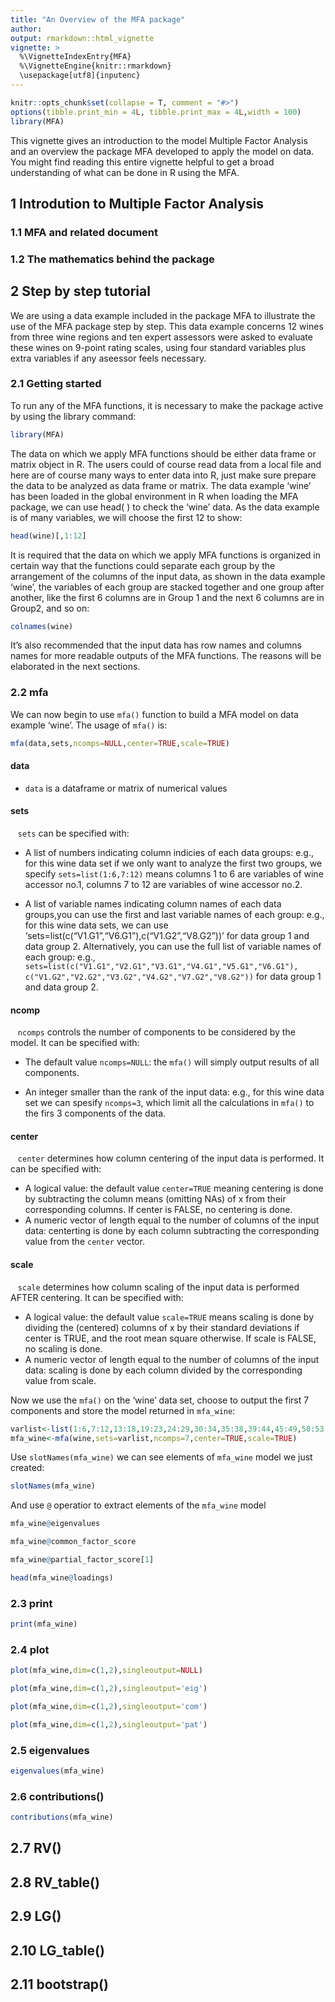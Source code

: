 ```yaml
---
title: "An Overview of the MFA package"
author:
output: rmarkdown::html_vignette
vignette: >
  %\VignetteIndexEntry{MFA}
  %\VignetteEngine{knitr::rmarkdown}
  \usepackage[utf8]{inputenc}
---
```

\fontsize{12}{12}
```r
knitr::opts_chunk$set(collapse = T, comment = "#>")
options(tibble.print_min = 4L, tibble.print_max = 4L,width = 100)
library(MFA)
```
This vignette gives an introduction to the model Multiple Factor Analysis and an overview the package MFA developed to apply the model on data. You might find reading this entire vignette helpful to get a broad understanding of what can be done in R using the MFA. 

## 1 Introdution to Multiple Factor Analysis {#sec:line-type-spec}

### 1.1 MFA and related document
### 1.2 The mathematics behind the package

## 2 Step by step tutorial

We are using a data example included in the package MFA to illustrate the use of the MFA package step by step. This data example concerns 12 wines from three
wine regions and ten expert assessors
were asked to evaluate these wines on 9-point rating
scales, using four standard variables plus extra variables if any aseessor feels necessary.

### 2.1 Getting started
To run any of the MFA functions, it is necessary to make the package active by using the library command:
```r
library(MFA)
```
The data on which we apply MFA functions should be either data frame or matrix object in R. The users could of course read data from a local file and here are of course many ways to enter data into R, just make sure prepare the data to be analyzed as data frame or matrix. The data example 'wine' has been loaded in the global environment in R when loading the MFA package, we can use head( ) to check the 'wine' data. As the data example is of many variables, we will choose the first 12 to show:
```r
head(wine)[,1:12]
```

It is required that the data on which we apply MFA functions is organized in certain way that the functions could separate each group by the arrangement of the columns of the input data, as shown in the data example 'wine', the variables of each group are stacked together and one group after another, like the first 6 columns are in Group 1 and the next 6 columns are in Group2, and so on:
```r
colnames(wine)
```
It's also recommended that the input data has row names and columns names for more readable outputs of the MFA functions. The reasons will be elaborated in the next sections.

### 2.2 mfa

We can now begin to use `mfa()` function to build a MFA model on data example 'wine'. The usage of `mfa()` is:
```r
mfa(data,sets,ncomps=NULL,center=TRUE,scale=TRUE)
```

#### data
* `data` is a dataframe or matrix of numerical values

#### sets
&nbsp;&nbsp;&nbsp;`sets` can be specified with: 

*   A list of numbers indicating column indicies of each data groups: e.g., for this wine data set if we only want to analyze the first two groups, we specify `sets=list(1:6,7:12)` means columns 1 to 6 are variables of wine accessor no.1, columns 7 to 12 are variables of wine accessor no.2.

*   A list of variable names indicating column names of each data groups,you can use the first and last variable names of each group: e.g., for this wine data sets, we can use 'sets=list(c("V1.G1","V6.G1"),c("V1.G2","V8.G2"))' for data group 1 and data group 2. Alternatively, you can use the full list of variable names of each group: e.g., `sets=list(c("V1.G1","V2.G1","V3.G1","V4.G1","V5.G1","V6.G1"),
c("V1.G2","V2.G2","V3.G2","V4.G2","V7.G2","V8.G2"))` for data group 1 and data group 2. 

#### ncomp
&nbsp;&nbsp;&nbsp;`ncomps` controls the number of components to be considered by the model. It can be specified with:

*   The default value `ncomps=NULL`: the `mfa()` will simply output results of all components. 

*   An integer smaller than the rank of the input data: e.g., for this wine data set we can spesify `ncomps=3`, which limit all the calculations in `mfa()` to the firs 3 components of the data.

#### center
&nbsp;&nbsp;&nbsp;`center` determines how column centering of the input data is performed. It can be specified with:

*   A logical value: the default value `center=TRUE` meaning centering is done by subtracting the column means (omitting NAs) of x from their corresponding columns. If center is FALSE, no centering is done.
*   A numeric vector of length equal to the number of columns of the input data: centerting is done by each column subtracting the corresponding value from the `center` vector. 

#### scale
&nbsp;&nbsp;&nbsp;`scale` determines how column scaling of the input data is performed AFTER centering. It can be specified with:

*   A logical value: the default value `scale=TRUE` means scaling is done by dividing the (centered) columns of x by their standard deviations if center is TRUE, and the root mean square otherwise. If scale is FALSE, no scaling is done.
*   A numeric vector of length equal to the number of columns of the input data: scaling is done by each column divided by the corresponding value from scale. 

Now we use the `mfa()` on the 'wine' data set, choose to output the first 7 components and store the model returned in `mfa_wine`:
```r
varlist<-list(1:6,7:12,13:18,19:23,24:29,30:34,35:38,39:44,45:49,50:53)
mfa_wine<-mfa(wine,sets=varlist,ncomps=7,center=TRUE,scale=TRUE)
```
Use `slotNames(mfa_wine)` we can see elements of `mfa_wine` model we just created:
```r
slotNames(mfa_wine)
```
And use `@` operatior to extract elements of the `mfa_wine` model
```r
mfa_wine@eigenvalues
```
```r
mfa_wine@common_factor_score
```
```r
mfa_wine@partial_factor_score[1]
```
```r
head(mfa_wine@loadings)
```

### 2.3 print

```r
print(mfa_wine)
```

### 2.4 plot

```r
plot(mfa_wine,dim=c(1,2),singleoutput=NULL)
```
```r
plot(mfa_wine,dim=c(1,2),singleoutput='eig')
```
```r
plot(mfa_wine,dim=c(1,2),singleoutput='com')
```
```r
plot(mfa_wine,dim=c(1,2),singleoutput='pat')
```

### 2.5 eigenvalues

```r
eigenvalues(mfa_wine)
```

### 2.6 contributions()

```r
contributions(mfa_wine)
```

## 2.7 RV()
## 2.8 RV_table()
## 2.9 LG()
## 2.10 LG_table()
## 2.11 bootstrap()
